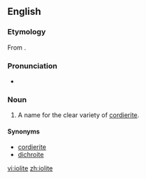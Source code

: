 ==English==
{{wikipedia|Cordierite}}

===Etymology===
From {{etyl|grc}} {{term|ἴον||violet|lang=grc}}{{suffix||lite}}.

===Pronunciation===
*{{audio-IPA|En-iolite.ogg|/ˈaɪəˌlaɪt/}}

===Noun===
{{en-noun|s|-}}

# {{context|[[gemology]]}} A name for the clear variety of [[cordierite]].

====Synonyms====
* [[cordierite]]
* [[dichroite]]

[[vi:iolite]]
[[zh:iolite]]
